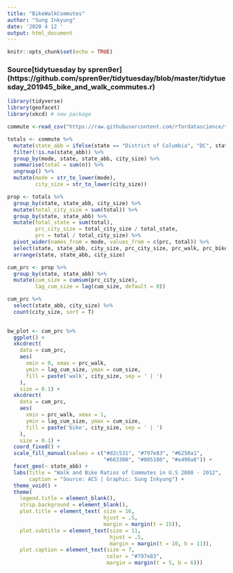```yaml
---
title: "BikeWalkCommutes"
author: "Sung Inkyung"
date: '2020 4 12 '
output: html_document
---
```


```r
knitr::opts_chunk$set(echo = TRUE)
```

### Source[tidytuesday by spren9er] (https://github.com/spren9er/tidytuesday/blob/master/tidytuesday_201945_bike_and_walk_commutes.r)
```r
library(tidyverse)
library(geofacet)
library(xkcd) # new package
```

```r
commute <-read_csv("https://raw.githubusercontent.com/rfordatascience/tidytuesday/master/data/2019/2019-11-05/commute.csv")
```

```r
totals <- commute %>% 
  mutate(state_abb = ifelse(state == "District of Columbia", "DC", state_abb)) %>% # count(state_abb, sort = T)
  filter(!is.na(state_abb)) %>% 
  group_by(mode, state, state_abb, city_size) %>% 
  summarise(total = sum(n)) %>% 
  ungroup() %>% 
  mutate(mode = str_to_lower(mode),
         city_size = str_to_lower(city_size))

prop <- totals %>% 
  group_by(state, state_abb, city_size) %>% 
  mutate(total_city_size = sum(total)) %>% 
  group_by(state, state_abb) %>% 
  mutate(total_state = sum(total),
         prc_city_size = total_city_size / total_state,
         prc = total / total_city_size) %>% 
  pivot_wider(names_from = mode, values_from = c(prc, total)) %>% 
  select(state, state_abb, city_size, prc_city_size, prc_walk, prc_bike) %>% 
  arrange(state, state_abb, city_size)

cum_prc <- prop %>% 
  group_by(state, state_abb) %>% 
  mutate(cum_size = cumsum(prc_city_size),
         lag_cum_size = lag(cum_size, default = 0))

cum_prc %>% 
  select(state_abb, city_size) %>% 
  count(city_size, sort = T)
  
```


```r
bw_plot <- cum_prc %>% 
  ggplot() +
  xkcdrect(
    data = cum_prc,
    aes(
      xmin = 0, xmax = prc_walk,
      ymin = lag_cum_size, ymax = cum_size,
      fill = paste('walk', city_size, sep = ' | ')
    ), 
    size = 0.1) +
  xkcdrect(
    data = cum_prc,
    aes(
      xmin = prc_walk, xmax = 1,
      ymin = lag_cum_size, ymax = cum_size,
      fill = paste('bike', city_size, sep = ' | ')
    ), 
    size = 0.1) +
  coord_fixed() +
  scale_fill_manual(values = c("#d2c531", "#797e83", "#6250a1",
                               "#663300", "#005180", "#e490a8")) +
  facet_geo(~ state_abb) +
  labs(title = "Walk and Bike Ratios of Commutes in U.S 2008 - 2012",
       caption = "Source: ACS | Graphic: Sung Inkyung") +
  theme_void() +
  theme(
    legend.title = element_blank(),
    strip.background = element_blank(),
    plot.title = element_text( size = 16,
                               hjust = .5,
                               margin = margin(t = 15)),
    plot.subtitle = element_text(size = 11,
                                 hjust = .5,
                                 margin = margin(t = 10, b = 11)),
    plot.caption = element_text(size = 7, 
                                color = "#797e83",
                                margin = margin(t = 5, b = 6)))
```

